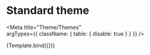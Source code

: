 
# Standard theme

<Meta
  title="Theme/Themes"  
  argTypes={{
    className: { table: { disable: true } }
  }}
/>

<Canvas>
  <Story
    name="Standard theme"
    args={{  }}>
    {Template.bind({})}
  </Story>
</Canvas>


